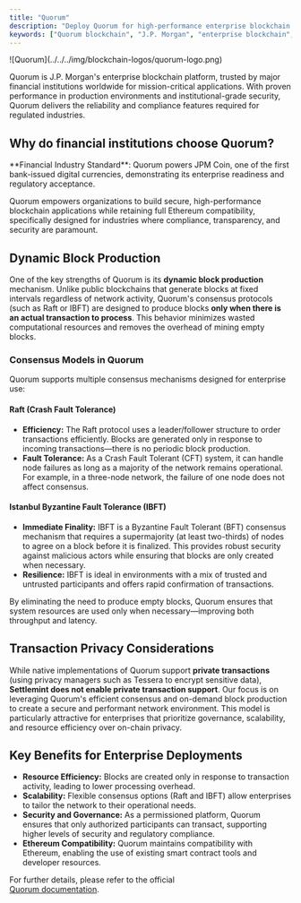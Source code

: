 ```yaml
---
title: "Quorum"
description: "Deploy Quorum for high-performance enterprise blockchain networks. Compare Quorum's privacy features, dynamic block production, and institutional-grade security."
keywords: ["Quorum blockchain", "J.P. Morgan", "enterprise blockchain", "privacy", "IBFT consensus", "Raft", "financial services"]
---
```



<div className="flex items-start gap-6 mb-8">
  <div className="flex-shrink-0 w-16">
    ![Quorum](../../../img/blockchain-logos/quorum-logo.png)
  </div>
  <div className="flex-1">
    <p className="text-lg mb-4">
      Quorum is J.P. Morgan's enterprise blockchain platform, trusted by major financial institutions worldwide for mission-critical applications. With proven performance in production environments and institutional-grade security, Quorum delivers the reliability and compliance features required for regulated industries.
    </p>
  </div>
</div>

## Why do financial institutions choose Quorum?

<Cards>
  <Card title="Proven at Scale" description="Battle-tested by J.P. Morgan and global banks for high-volume transaction processing, trade finance, and settlement systems." />
  <Card title="Regulatory Compliance" description="Built-in features for financial regulations, audit trails, and compliance reporting required by banking and securities industries." />
  <Card title="Enterprise Privacy" description="Advanced privacy features enable confidential transactions while maintaining transparency for authorized participants." />
  <Card title="Institutional Support" description="Backed by ConsenSys with enterprise support, professional services, and long-term roadmap commitment." />
</Cards>

<Callout type="info">
  **Financial Industry Standard**: Quorum powers JPM Coin, one of the first bank-issued digital currencies, demonstrating its enterprise readiness and regulatory acceptance.
</Callout>

Quorum empowers organizations to build secure, high-performance blockchain applications while retaining full Ethereum compatibility, specifically designed for industries where compliance, transparency, and security are paramount.

## Dynamic Block Production

One of the key strengths of Quorum is its **dynamic block production** mechanism. Unlike public blockchains that generate blocks at fixed intervals regardless of network activity, Quorum's consensus protocols (such as Raft or IBFT) are designed to produce blocks **only when there is an actual transaction to process**. This behavior minimizes wasted computational resources and removes the overhead of mining empty blocks.

### Consensus Models in Quorum

Quorum supports multiple consensus mechanisms designed for enterprise use:

#### Raft (Crash Fault Tolerance)
- **Efficiency:** The Raft protocol uses a leader/follower structure to order transactions efficiently. Blocks are generated only in response to incoming transactions—there is no periodic block production.
- **Fault Tolerance:** As a Crash Fault Tolerant (CFT) system, it can handle node failures as long as a majority of the network remains operational. For example, in a three-node network, the failure of one node does not affect consensus.

#### Istanbul Byzantine Fault Tolerance (IBFT)
- **Immediate Finality:** IBFT is a Byzantine Fault Tolerant (BFT) consensus mechanism that requires a supermajority (at least two-thirds) of nodes to agree on a block before it is finalized. This provides robust security against malicious actors while ensuring that blocks are only created when necessary.
- **Resilience:** IBFT is ideal in environments with a mix of trusted and untrusted participants and offers rapid confirmation of transactions.

By eliminating the need to produce empty blocks, Quorum ensures that system resources are used only when necessary—improving both throughput and latency.

## Transaction Privacy Considerations

While native implementations of Quorum support **private transactions** (using privacy managers such as Tessera to encrypt sensitive data), **Settlemint does not enable private transaction support**. Our focus is on leveraging Quorum's efficient consensus and on-demand block production to create a secure and performant network environment. This model is particularly attractive for enterprises that prioritize governance, scalability, and resource efficiency over on-chain privacy.

## Key Benefits for Enterprise Deployments

- **Resource Efficiency:** Blocks are created only in response to transaction activity, leading to lower processing overhead.
- **Scalability:** Flexible consensus options (Raft and IBFT) allow enterprises to tailor the network to their operational needs.
- **Security and Governance:** As a permissioned platform, Quorum ensures that only authorized participants can transact, supporting higher levels of security and regulatory compliance.
- **Ethereum Compatibility:** Quorum maintains compatibility with Ethereum, enabling the use of existing smart contract tools and developer resources.

For further details, please refer to the official  
[Quorum documentation](https://consensys.net/docs/quorum/).

